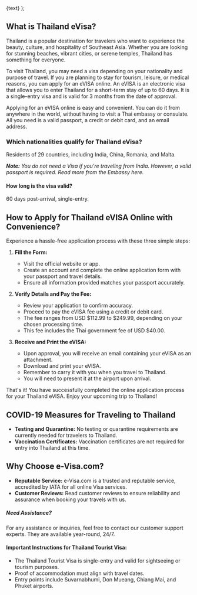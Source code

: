
  <Link className="text-primary font-semibold text-lg" href={href}>
    {text}
  </Link>
);

## What is Thailand eVisa?

Thailand is a popular destination for travelers who want to experience the beauty, culture, and hospitality of Southeast Asia. Whether you are looking for stunning beaches, vibrant cities, or serene temples, Thailand has something for everyone.

To visit Thailand, you may need a visa depending on your nationality and purpose of travel. If you are planning to stay for tourism, leisure, or medical reasons, you can apply for an eVISA online. An eVISA is an electronic visa that allows you to enter Thailand for a short-term stay of up to 60 days. It is a single-entry visa and is valid for 3 months from the date of approval.

Applying for an eVISA online is easy and convenient. You can do it from anywhere in the world, without having to visit a Thai embassy or consulate. All you need is a valid passport, a credit or debit card, and an email address.

### Which nationalities qualify for Thailand eVisa?

Residents of 29 countries, including India, China, Romania, and Malta.

_**Note:** You do not need a Visa if you're traveling from India. However, a valid passport is required. Read more from the Embassy here._

#### How long is the visa valid?

60 days post-arrival, single-entry.

## How to Apply for Thailand eVISA Online with Convenience?

Experience a hassle-free application process with these three simple steps:

1. **Fill the Form:**

   - Visit the official website or app.
   - Create an account and complete the online application form with your passport and travel details.
   - Ensure all information provided matches your passport accurately.

2. **Verify Details and Pay the Fee:**

   - Review your application to confirm accuracy.
   - Proceed to pay the eVISA fee using a credit or debit card.
   - The fee ranges from USD $112.99 to $249.99, depending on your chosen processing time.
   - This fee includes the Thai government fee of USD $40.00.

3. **Receive and Print the eVISA:**
   - Upon approval, you will receive an email containing your eVISA as an attachment.
   - Download and print your eVISA.
   - Remember to carry it with you when you travel to Thailand.
   - You will need to present it at the airport upon arrival.

That's it! You have successfully completed the online application process for your Thailand eVISA. Enjoy your upcoming trip to Thailand!

<LinkText text="Apply for your Thailand Visa online now!" href="#" />

## COVID-19 Measures for Traveling to Thailand

- **Testing and Quarantine:** No testing or quarantine requirements are currently needed for travelers to Thailand.
- **Vaccination Certificates:** Vaccination certificates are not required for entry into Thailand at this time.

## Why Choose e-Visa.com?

- **Reputable Service:** e-Visa.com is a trusted and reputable service, accredited by IATA for all online Visa services.
- **Customer Reviews:** Read customer reviews to ensure reliability and assurance when booking your travels with us.

##### Need Assistance?

For any assistance or inquiries, feel free to contact our customer support experts. They are available year-round, 24/7.

#### Important Instructions for Thailand Tourist Visa:

- The Thailand Tourist Visa is single-entry and valid for sightseeing or tourism purposes.
- Proof of accommodation must align with travel dates.
- Entry points include Suvarnabhumi, Don Mueang, Chiang Mai, and Phuket airports.
